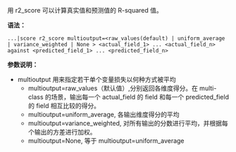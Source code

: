 用 r2_score 可以计算真实值和预测值的 R-squared 值。

**语法：**

```
...|score r2_score multioutput=<raw_values(default) | uniform_average | variance_weighted | None > <actual_field_1> ... <actual_field_n> against <predicted_field_1> ... <predicted_field_n>
```

**参数说明：**

- multioutput 用来指定若干单个变量损失以何种方式被平均
  - multioutput=raw_values（默认值）,分别返回各维度得分。在 multi-class 的场景，输出每一个 actual_field 的 field 和每一个 predicted_field 的 field 相互比较的得分。
  - multioutput=uniform_average, 各输出维度得分的平均
  - multioutput=variance_weighted, 对所有输出的分数进行平均，并根据每个输出的方差进行加权。
  - multioutput=None, 等于 multioutput=uniform_average